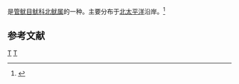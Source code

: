 {{noteTA
|T=zh-cn:太平洋褶柔鱼; zh-tw:北魷;
|1=zh-cn:太平洋褶柔鱼; zh-tw:北魷;
}}
{{Speciesbox
| taxon = Todarodes pacificus
| image = Todarodes pacificus ruler.jpg
| image_width = 250px
| binomial_authority = Steenstrup,  1880
}}
{{地區名稱|start=学名：''{{lang|la|Todarodes pacificus}}''|cn=太平洋褶柔鱼|tw=北魷|as=称}}是[[管鱿目|管鱿目]][[鱿科|鱿科]][[北鱿属|北鱿属]]的一种。主要分布于[[北太平洋|北太平洋]]沿岸。<ref>{{cite web|url=http://shell.sinica.edu.tw/chinese/shellbase_detail.php?science_no=2122|title=国际贝库：太平洋褶柔鱼|publisher=台湾贝类资料库|accessdate=2009-08-11|archive-date=2016-03-04|archive-url=https://web.archive.org/web/20160304104811/http://shell.sinica.edu.tw/chinese/shellbase_detail.php?science_no=2122|dead-url=no}}</ref>

== 参考文献 ==
{{reflist}}
{{可食用软体动物}}
{{Taxonbar|from=Q780352}}

[[Category:北鱿属|T]]
[[Category:1880年描述的动物|T]]